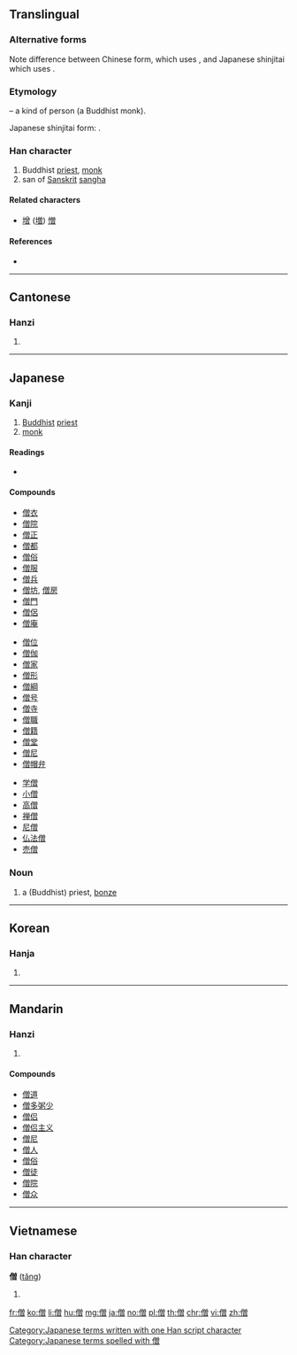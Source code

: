 ==Translingual==
{{ja-forms|僧|僧|僧}}

===Alternative forms===
Note difference between Chinese form, which uses {{lang|und|sc=Hani|曾}}, and Japanese shinjitai which uses {{lang|ja|曽}}.

===Etymology===
{{Han compound|人|alt1=亻|t1=person|曾|ls=psc|c1=s|c2=p}} – a kind of person (a Buddhist monk).

Japanese shinjitai form: {{Han simp||f=曾|t=曽}}.

===Han character===
{{Han char|rn=9|rad=人|as=12|sn=14|four=28266|canj=OCWA|ids=⿰亻曾 <small>(GTKV)</small>,⿰亻曽 <small>(J)</small>}}

# Buddhist [[priest]], [[monk]]
# san of [[Sanskrit]] [[sangha]]

====Related characters====
* [[增]] ([[増]]) [[憎]]

====References====
* {{Han ref|kx=0117.140|dkj=01076|dj=0248.200|hdz=10222.010|uh=50E7|ud=20711|bh=B9AC|bd=47532}}

----

==Cantonese==

===Hanzi===
{{yue-hanzi|jyut=[[zang1]], [[sang1]]|y=jang1, sang1}}

# {{defn|lang=yue|sort=人12}}

----

==Japanese==

===Kanji===
{{ja-kanji|grade=c|rs=人12}}

# [[Buddhist]] [[priest]]
# [[monk]]

====Readings====
* {{ja-readings|goon=[[そう]] ([[sō]])|kanon=[[そう]] ([[sō]])|kun=[[ぼうず]] ([[bōzu]])}}

====Compounds====
{{top3}}
* [[僧衣]]
* [[僧院]]
* [[僧正]]
* [[僧都]]
* [[僧俗]]
* [[僧服]]
* [[僧兵]]
* [[僧坊]], [[僧房]]
* [[僧門]]
* [[僧侶]]
* [[僧庵]]
{{mid3}}
* [[僧位]]
* [[僧伽]]
* [[僧家]]
* [[僧形]]
* [[僧綱]]
* [[僧号]]
* [[僧寺]]
* [[僧職]]
* [[僧籍]]
* [[僧堂]]
* [[僧尼]]
* [[僧帽弁]]
{{mid3}}
* [[学僧]]
* [[小僧]]
* [[高僧]]
* [[禅僧]]
* [[尼僧]]
* [[仏法僧]]
* [[売僧]]
{{bottom}}

===Noun===
{{ja-noun|そう}}

# a (Buddhist) priest, [[bonze]]

[[Category:Japanese terms written with one Han script character]]
[[Category:Japanese terms spelled with 僧]]

----

==Korean==

===Hanja===
{{ko-hanja|hangeul=[[승]]|rv=seung|mr=sŭng}}

# {{defn|lang=ko|sort=人12}}

----

==Mandarin==

===Hanzi===
{{cmn-hanzi|pin=[[sēng]] ([[seng1]])|wg=seng<sup>1</sup>}}

# {{defn|lang=cmn|sort=人12}}

====Compounds====
* [[僧道]]
* [[僧多粥少]]
* [[僧侣]]
* [[僧侣主义]]
* [[僧尼]]
* [[僧人]]
* [[僧俗]]
* [[僧徒]]
* [[僧院]]
* [[僧众]]

----

==Vietnamese==

===Han character===
'''僧''' ([[tăng]])

# {{defn|vi}}

[[fr:僧]]
[[ko:僧]]
[[li:僧]]
[[hu:僧]]
[[mg:僧]]
[[ja:僧]]
[[no:僧]]
[[pl:僧]]
[[th:僧]]
[[chr:僧]]
[[vi:僧]]
[[zh:僧]]